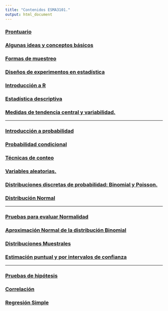 ```yaml
---
title: "Contenidos ESMA3101."
output: html_document
---
```



### [Prontuario](https://didier-murillo.netlify.com/Prontuariofall2018.pdf)

### [Algunas ideas y conceptos básicos](https://didier-murillo.netlify.com/Intro_Esma3101/)

### [Formas de muestreo](https://didier-murillo.netlify.com/sampling/)

### [Diseños de experimentos en estadística](https://didier-murillo.netlify.com/expe/)

### [Introducción a R](https://didier-murillo.netlify.com/Intro_R/)

### [Estadística descriptiva](https://didier-murillo.netlify.com/Esta_descrip/)

### [Medidas de tendencia central y variabilidad.](https://didier-murillo.netlify.com/Medidas/)


-----------------


### [Introducción a probabilidad](https://didier-murillo.netlify.com/Intro_p/)

### [Probabilidad condicional](https://didier-murillo.netlify.com/P_cond/)

### [Técnicas de conteo](https://didier-murillo.netlify.com/count/)

### [Variables aleatorias.](https://didier-murillo.netlify.com/v_aleatorias/)

### [Distribuciones discretas de probabilidad: Binomial y Poisson.](https://didier-murillo.netlify.com/dis_bin/)

### [Distribución Normal](https://didier-murillo.netlify.com/dNormal/)


----------------- 


### [Pruebas para evaluar Normalidad](https://didier-murillo.netlify.com/e_norm/)

### [Aproximación Normal de la distribución Binomial](https://didier-murillo.netlify.com/aprox_norm/)

### [Distribuciones Muestrales](https://didier-murillo.netlify.com/d_muestral/)

### [Estimación puntual y por intervalos de confianza](https://didier-murillo.netlify.com/interval/)


----------------- 


### [Pruebas de hipótesis](https://didier-murillo.netlify.com/p_hipot/)

### [Correlación](https://didier-murillo.netlify.com/correlacion/)

### [Regresión Simple](https://didier-murillo.netlify.com/regre/)









